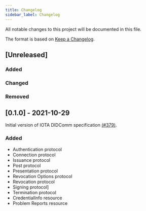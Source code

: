 ```yaml
---
title: Changelog
sidebar_label: Changelog
---
```




<Announcement/>

<!-- https://keepachangelog.com/en/1.0.0/ -->

All notable changes to this project will be documented in this file.

The format is based on [Keep a Changelog](https://keepachangelog.com/en/1.0.0/).

## [Unreleased]

### Added

### Changed

### Removed

## [0.1.0] - 2021-10-29
Initial version of IOTA DIDComm specification [(#379)](https://github.com/iotaledger/identity.rs/pull/379).
### Added
- Authentication protocol
- Connection protocol
- Issuance protocol
- Post protocol
- Presentation protocol
- Revocation Options protocol
- Revocation protocol
- Signing protocol]
- Termination protocol
- CredentialInfo resource
- Problem Reports resource


